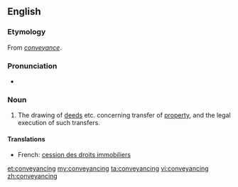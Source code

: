==English==

===Etymology===
From ''[[conveyance]]''.

===Pronunciation===
* {{IPA|/kənˈveɪənsɪŋ/}}

===Noun===
{{en-noun|-}}

# {{context|legal}} The drawing of [[deeds]] etc. concerning transfer of [[property]], and the legal execution of such transfers.

====Translations====
{{trans-top|legal process}}
* French: [[cession des droits immobiliers]] {{f}}
{{trans-mid}}
{{trans-bottom}}

[[et:conveyancing]]
[[my:conveyancing]]
[[ta:conveyancing]]
[[vi:conveyancing]]
[[zh:conveyancing]]
